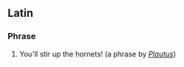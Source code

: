 == Latin ==
=== Phrase ===
{{infl|la|phrase}}
{{rfc-auto}}
# You'll stir up the hornets! (a phrase by ''[[Plautus]]'')
